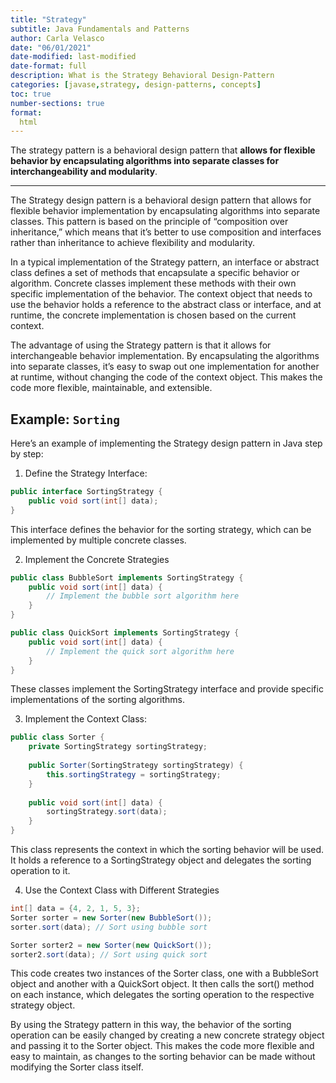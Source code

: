 ```yaml
---
title: "Strategy"
subtitle: Java Fundamentals and Patterns
author: Carla Velasco
date: "06/01/2021"
date-modified: last-modified
date-format: full
description: What is the Strategy Behavioral Design-Pattern
categories: [javase,strategy, design-patterns, concepts]
toc: true
number-sections: true
format:
  html
---
```


::: {.summary}
The strategy pattern is a behavioral design pattern that **allows for flexible behavior by encapsulating algorithms into separate classes for interchangeability and modularity**.
:::

---

The Strategy design pattern is a behavioral design pattern that allows for flexible behavior implementation by encapsulating algorithms into separate classes. This pattern is based on the principle of "composition over inheritance," which means that it's better to use composition and interfaces rather than inheritance to achieve flexibility and modularity.

In a typical implementation of the Strategy pattern, an interface or abstract class defines a set of methods that encapsulate a specific behavior or algorithm. Concrete classes implement these methods with their own specific implementation of the behavior. The context object that needs to use the behavior holds a reference to the abstract class or interface, and at runtime, the concrete implementation is chosen based on the current context.

The advantage of using the Strategy pattern is that it allows for interchangeable behavior implementation. By encapsulating the algorithms into separate classes, it's easy to swap out one implementation for another at runtime, without changing the code of the context object. This makes the code more flexible, maintainable, and extensible.


## Example: ``Sorting``

Here's an example of implementing the Strategy design pattern in Java step by step:

1. Define the Strategy Interface:

``` java 
public interface SortingStrategy {
    public void sort(int[] data);
}
```

This interface defines the behavior for the sorting strategy, which can be implemented by multiple concrete classes.


2. Implement the Concrete Strategies 

``` java 
public class BubbleSort implements SortingStrategy {
    public void sort(int[] data) {
        // Implement the bubble sort algorithm here
    }
}

public class QuickSort implements SortingStrategy {
    public void sort(int[] data) {
        // Implement the quick sort algorithm here
    }
}

```

These classes implement the SortingStrategy interface and provide specific implementations of the sorting algorithms.


3. Implement the Context Class:

``` java 
public class Sorter {
    private SortingStrategy sortingStrategy;
    
    public Sorter(SortingStrategy sortingStrategy) {
        this.sortingStrategy = sortingStrategy;
    }
    
    public void sort(int[] data) {
        sortingStrategy.sort(data);
    }
}

```
This class represents the context in which the sorting behavior will be used. It holds a reference to a SortingStrategy object and delegates the sorting operation to it.


4. Use the Context Class with Different Strategies

``` java 
int[] data = {4, 2, 1, 5, 3};
Sorter sorter = new Sorter(new BubbleSort());
sorter.sort(data); // Sort using bubble sort

Sorter sorter2 = new Sorter(new QuickSort());
sorter2.sort(data); // Sort using quick sort

```

This code creates two instances of the Sorter class, one with a BubbleSort object and another with a QuickSort object. It then calls the sort() method on each instance, which delegates the sorting operation to the respective strategy object.

By using the Strategy pattern in this way, the behavior of the sorting operation can be easily changed by creating a new concrete strategy object and passing it to the Sorter object. This makes the code more flexible and easy to maintain, as changes to the sorting behavior can be made without modifying the Sorter class itself.


